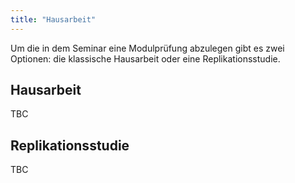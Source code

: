 ```yaml
---
title: "Hausarbeit"
---
```


Um die in dem Seminar eine Modulprüfung abzulegen gibt es zwei Optionen: die klassische Hausarbeit oder eine Replikationsstudie.

## Hausarbeit

TBC

## Replikationsstudie

TBC
